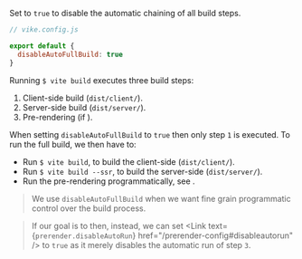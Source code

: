 
Set to `true` to disable the automatic chaining of all build steps.

```js
// vike.config.js

export default {
  disableAutoFullBuild: true
}
```

Running `$ vite build` executes three build steps:
 1. Client-side build (`dist/client/`).
 1. Server-side build (`dist/server/`).
 1. Pre-rendering (if <Link text="pre-rendering is enabled" href="/pre-rendering" />).

When setting `disableAutoFullBuild` to `true` then only step `1` is executed. To run the full build, we then have to:

 - Run `$ vite build`, to build the client-side (`dist/client/`).
 - Run `$ vite build --ssr`, to build the server-side (`dist/server/`).
 - Run the pre-rendering programmatically, see <Link href="/prerender-programmatic" />.

> We use `disableAutoFullBuild` when we want fine grain programmatic control over the build process.

> If our goal is to <Link text="programmatically run pre-rendering" href="/prerender-programmatic" /> then,
> instead, we can set <Link text={<code>prerender.disableAutoRun</code>} href="/prerender-config#disableautorun" /> to `true` as it merely disables the automatic run of step `3`.
